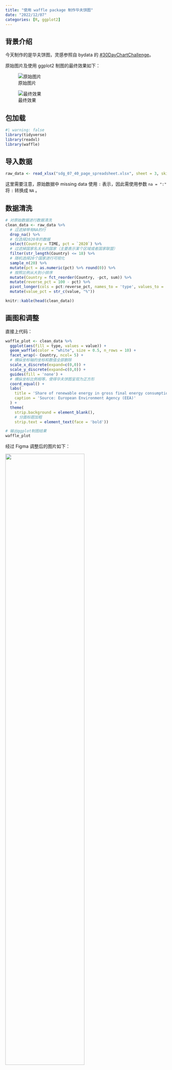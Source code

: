 ```yaml
---
title: "使用 waffle package 制作华夫饼图"
date: "2022/12/07"
categories: [R, ggplot2]
---
```


## 背景介绍

今天制作的是华夫饼图，灵感参照自 bydata 的 [#30DayChartChallenge](https://bydata.github.io/30DayChartChallenge/)。

原始图片及使用 ggplot2 制图的最终效果如下：

::: {layout="[25, 30]" layout-valign="bottom"}
![原始图片](https://raw.githubusercontent.com/bydata/30DayChartChallenge/main/2022/01/01-waffle-renewable.png)

![最终效果](02_exercise_chart.jpg)
:::

## 包加载

```r
#| warning: false
library(tidyverse)
library(readxl)
library(waffle)
```

## 导入数据

```r
raw_data <- read_xlsx("sdg_07_40_page_spreadsheet.xlsx", sheet = 3, skip = 8, na = ":") 
```

这里需要注意，原始数据中 missing data 使用 `:` 表示，因此需使用参数 `na = ":"` 将 `:` 转换成 `NA` 。

## 数据清洗

```r
# 对原始数据进行数据清洗
clean_data <- raw_data %>%
  # 过滤掉带有NA的行
  drop_na() %>%
  # 仅选择2020年的数据
  select(Country = TIME, pct = `2020`) %>%
  # 过滤掉国家名太长的国家（主要表示某个区域或者国家联盟）
  filter(str_length(Country) <= 18) %>%
  # 随机选择20个国家进行可视化
  sample_n(20) %>%
  mutate(pct = as.numeric(pct) %>% round(0)) %>%
  # 按照比例从大到小排序
  mutate(Country = fct_reorder(Country, -pct, sum)) %>%
  mutate(reverse_pct = 100 - pct) %>%
  pivot_longer(cols = pct:reverse_pct, names_to = 'type', values_to = 'value') %>%
  mutate(value_pct = str_c(value, "%"))
```

```r
knitr::kable(head(clean_data))
```


## 画图和调整

直接上代码：

```r
waffle_plot <- clean_data %>%
  ggplot(aes(fill = type, values = value)) +
  geom_waffle(color = "white", size = 0.5, n_rows = 10) +
  facet_wrap(~ Country, ncol= 5) +
  # 横纵坐标轴的坐标和数值全部删除
  scale_x_discrete(expand=c(0,0)) +
  scale_y_discrete(expand=c(0,0)) +
  guides(fill = 'none') +
  # 横纵坐标比例相等，使得华夫饼图呈现为正方形
  coord_equal() +
  labs(
    title = 'Share of renewable energy in gross final energy consumption (2020)',
    caption = 'Source: European Environment Agency (EEA)'
  ) +
  theme(
    strip.background = element_blank(),
    # 分面标题加粗
    strip.text = element_text(face = 'bold'))
```

```r
# 输出ggplot制图结果
waffle_plot
```

经过 Figma 调整后的图片如下：

![](02_exercise_chart.jpg){width="70%"}

## 注意事项

如果遇到首次使用geom_waffle()函数报错，可以用如下方法解决：

* `remotes::install_github("hrbrmstr/waffle")`

* 关闭Rstudio后重新打开，问题解决

* 解决方法来自<https://github.com/hrbrmstr/waffle/issues/76>

## 相关资源

* [waffle Github](https://github.com/hrbrmstr/waffle)

* [waffle 官方文档](https://cran.r-project.org/web/packages/waffle/waffle.pdf)

* [R 使用 waffle 套件繪製鬆餅圖教學與範例](https://officeguide.cc/r-create-waffle-chart-visualizations-tutorial-examples/)
